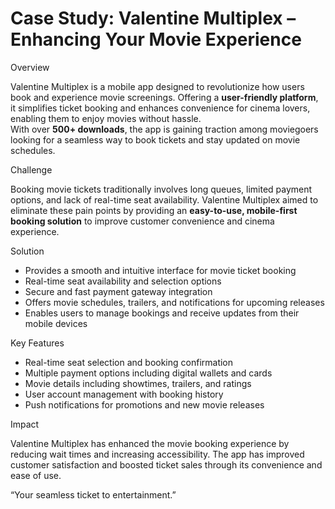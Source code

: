 # Case Study: <span className="text-primary">Valentine Multiplex</span> – Enhancing Your Movie Experience


<p className="text-3xl md:text-4xl font-semibold py-4 mt-6 text-primary">
  Overview
</p>

Valentine Multiplex is a mobile app designed to revolutionize how users book and 
experience movie screenings. Offering a **user-friendly platform**, it simplifies 
ticket booking and enhances convenience for cinema lovers, enabling them to enjoy 
movies without hassle.  
With over **500+ downloads**, the app is gaining traction among moviegoers looking 
for a seamless way to book tickets and stay updated on movie schedules.

<p className="text-3xl md:text-4xl font-semibold py-4 mt-6 text-primary">
  Challenge
</p>

Booking movie tickets traditionally involves long queues, limited payment options, 
and lack of real-time seat availability. Valentine Multiplex aimed to eliminate these 
pain points by providing an **easy-to-use, mobile-first booking solution** to improve 
customer convenience and cinema experience.

<p className="text-3xl md:text-4xl font-semibold py-4 mt-6 text-primary">
  Solution
</p>

- Provides a smooth and intuitive interface for movie ticket booking  
- Real-time seat availability and selection options  
- Secure and fast payment gateway integration  
- Offers movie schedules, trailers, and notifications for upcoming releases  
- Enables users to manage bookings and receive updates from their mobile devices  

<p className="text-3xl md:text-4xl font-semibold py-4 mt-6 text-primary">
  Key Features
</p>

- Real-time seat selection and booking confirmation  
- Multiple payment options including digital wallets and cards  
- Movie details including showtimes, trailers, and ratings  
- User account management with booking history  
- Push notifications for promotions and new movie releases  


<p className="text-3xl md:text-4xl font-semibold py-4 mt-6 text-primary">
  Impact
</p>

Valentine Multiplex has enhanced the movie booking experience by reducing wait 
times and increasing accessibility. The app has improved customer satisfaction and 
boosted ticket sales through its convenience and ease of use.

<p className="text-2xl py-6 mt-6 italic text-center text-primary">
  “Your seamless ticket to entertainment.”
</p>
